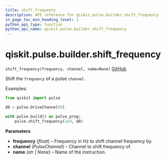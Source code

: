 ```yaml
---
title: shift_frequency
description: API reference for qiskit.pulse.builder.shift_frequency
in_page_toc_min_heading_level: 1
python_api_type: function
python_api_name: qiskit.pulse.builder.shift_frequency
---
```


<span id="qiskit-pulse-builder-shift-frequency" />

# qiskit.pulse.builder.shift\_frequency

<span id="qiskit.pulse.builder.shift_frequency" />

`shift_frequency(frequency, channel, name=None)` [GitHub](https://github.com/qiskit/qiskit/tree/stable/0.24/qiskit/pulse/builder.py "view source code")

Shift the `frequency` of a pulse `channel`.

Examples:

```python
from qiskit import pulse

d0 = pulse.DriveChannel(0)

with pulse.build() as pulse_prog:
    pulse.shift_frequency(1e9, d0)
```

**Parameters**

*   **frequency** (*float*) – Frequency in Hz to shift channel frequency by.
*   **channel** (*PulseChannel*) – Channel to shift frequency of.
*   **name** (*str | None*) – Name of the instruction.


